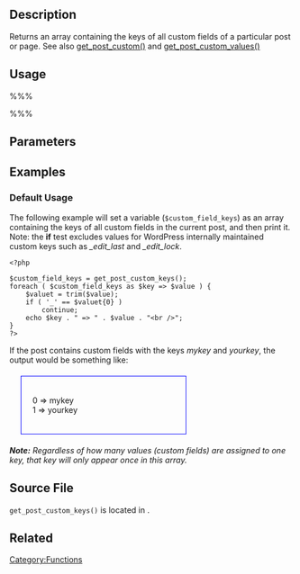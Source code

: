 {{Languages|
{{en|Function Reference/get post custom keys}}
{{ja|関数リファレンス/get post custom keys}}
}}
== Description ==

Returns an array containing the keys of all custom fields of a particular post or page. See also [[Function_Reference/get_post_custom|get_post_custom()]] and [[Function_Reference/get_post_custom_values|get_post_custom_values()]]

== Usage ==

%%% <?php get_post_custom_keys($post_id); ?> %%%

== Parameters ==

{{Parameter|$post_id|integer|The post ID whose custom field keys will be retrieved.|optional|Current post}}

== Examples ==

=== Default Usage ===

The following example will set a variable (<tt>$custom_field_keys</tt>) as an array containing the keys of all custom fields in the current post, and then print it.  Note: the '''if''' test excludes values for WordPress internally maintained custom keys such as ''_edit_last'' and ''_edit_lock''.

<pre><?php

$custom_field_keys = get_post_custom_keys();
foreach ( $custom_field_keys as $key => $value ) {
    $valuet = trim($value);
    if ( '_' == $valuet{0} )
        continue;
    echo $key . " => " . $value . "<br />";
}
?></pre>
 
If the post contains custom fields with the keys ''mykey'' and ''yourkey'', the output would be something like:
<div style="border:1px solid blue; width:50%; margin: 20px; padding:20px">
0 => mykey<br />
1 => yourkey
</div>

'''''Note:''' Regardless of how many values (custom fields) are assigned to one key, that key will only appear once in this array.''

== Source File ==

<tt>get_post_custom_keys()</tt> is located in {{Trac|wp-includes/post.php}}.

== Related ==

{{Post Meta Tags}}

{{Tag Footer}}

[[Category:Functions]]